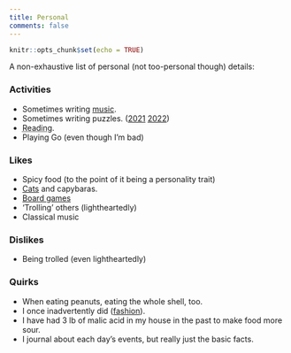 ```yaml
---
title: Personal
comments: false
---
```


```r
knitr::opts_chunk$set(echo = TRUE)
```

A non-exhaustive list of personal (not too-personal though) details:

### Activities
- Sometimes writing [music](https://www.youtube.com/embed/EjZH9OW6eA0).
- Sometimes writing puzzles. ([2021](https://2021.huntinality.com/puzzle/wahshington_post.html) [2022](https://www.huntinality.com/puzzles/worst_crossword_ever))
- <abbr title="E.g. Borges, Nabokov, DFW, Calvino, John Williams, Kafka, Mann, Svevo, Bernhard, Camus, Wittgenstein, Kripke, Rorty, Brandom">Reading</abbr>.
- Playing Go (even though I'm bad)

### Likes
- Spicy food (to the point of it being a personality trait)
- [Cats](/images/kris1.jpeg) and capybaras.
- [Board games](https://boardgamegeek.com/collection/user/ksb2021)
- 'Trolling' others (lightheartedly)
- Classical music

### Dislikes
- Being trolled (even lightheartedly)

### Quirks
- When eating peanuts, eating the whole shell, too.
- I once inadvertently did ([fashion](https://dartmouthfashioncouncildotcom.wordpress.com/2014/05/06/street-style-ft-kris-brown-14/)).
- I have had 3 lb of malic acid in my house in the past to make food more sour.
- I journal about each day's events, but really just the basic facts.
